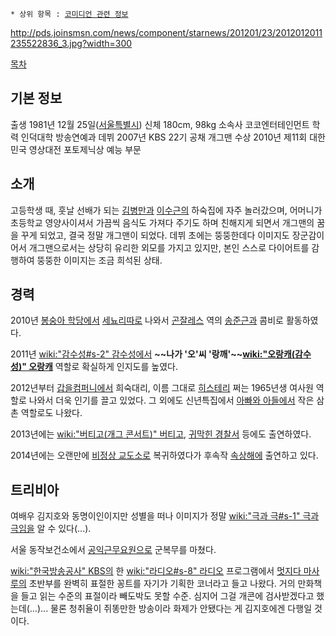  * 상위 항목 : [[코미디언 관련 정보]]

http://pds.joinsmsn.com/news/component/starnews/201201/23/2012012011235522836_3.jpg?width=300

[[목차]]
== 기본 정보 ==
출생 1981년 12월 25일([[서울특별시]])
신체 180cm, 98kg
소속사 코코엔터테인먼트
학력 인덕대학 방송연예과
데뷔 2007년 KBS 22기 공채 개그맨
수상 2010년 제11회 대한민국 영상대전 포토제닉상 예능 부문

== 소개 ==
고등학생 때, 훗날 선배가 되는 [[김병만]]과 [[이수근]]의 하숙집에 자주 놀러갔으며, 어머니가 초등학교 영양사이셔서 가끔씩 음식도 가져다 주기도 하며 친해지게 되면서 개그맨의 꿈을 꾸게 되었고, 결국 정말 개그맨이 되었다. 데뷔 초에는 뚱뚱한데다 이미지도 장군감이어서 개그맨으로서는 상당히 유리한 외모를 가지고 있지만, 본인 스스로 다이어트를 감행하여 뚱뚱한 이미지는 조금 희석된 상태.

== 경력 ==
2010년 [[봉숭아 학당]]에서 [[세뇨리따]]로 나와서 [[곤잘레스]] 역의 [[송준근]]과 콤비로 활동하였다.

2011년 [[wiki:"감수성#s-2" 감수성]]에서 '''~~나가 '오'씨 '랑깨'~~[[wiki:"오랑캐(감수성)" 오랑캐]]''' 역할로 확실하게 인지도를 높였다.

2012년부터 [[갑을컴퍼니]]에서 희숙대리, 이름 그대로 [[히스테리]] 쩌는 1965년생 여사원 역할로 나와서 더욱 인기를 끌고 있었다. 그 외에도 신년특집에서 [[아빠와 아들]]에서 작은 삼촌 역할로도 나왔다.

2013년에는 [[wiki:"버티고(개그 콘서트)" 버티고]], [[귀막힌 경찰서]] 등에도 출연하였다.
 
2014년에는 오랜만에 [[비정상 교도소]]로 복귀하였다가 후속작 [[속상해]]에 출연하고 있다.

== 트리비아 ==
여배우 김지호와 동명이인이지만 성별을 떠나 이미지가 정말 [[wiki:"극과 극#s-1" 극과 극]]임을 알 수 있다(...).

서울 동작보건소에서 [[공익근무요원]]으로 군복무를 마쳤다.

[[wiki:"한국방송공사" KBS]]의 한 [[wiki:"라디오#s-8" 라디오]] 프로그램에서 [[멋지다 마사루]]의 초반부를 완벽히 표절한 꽁트를 자기가 기획한 코너라고 들고 나왔다. 거의 만화책을 들고 읽는 수준의 표절이라 빼도박도 못할 수준. 심지어 그걸 개콘에 검사받겠다고 했는데(…)... 물론 청취율이 쥐똥만한 방송이라 화제가 안됐다는 게 김지호에겐 다행일 것이다.

